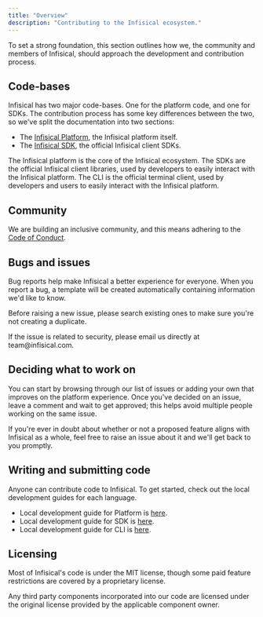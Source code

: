 ```yaml
---
title: "Overview"
description: "Contributing to the Infisical ecosystem."
---
```


To set a strong foundation, this section outlines how we, the community and members of Infisical,
should approach the development and contribution process.

## Code-bases

Infisical has two major code-bases. One for the platform code, and one for SDKs. The contribution process has some key differences between the two, so we've split the documentation into two sections:

- The [Infisical Platform](https://github.com/Infisical/infisical), the Infisical platform itself.
- The [Infisical SDK](https://github.com/Infisical/sdk), the official Infisical client SDKs.

<CardGroup cols={2}>
	<Card
		title="Infisical Platform"
		href="/contributing/platform/developing"
		icon="layer-group"
		color="#A1B659">
		The Infisical platform is the core of the Infisical ecosystem.
	</Card>
	<Card
		href="/contributing/sdk/developing"
		title="Infisical SDK"
		icon="code"
		color="#A1B659">
		The SDKs are the official Infisical client libraries, used by developers to
		easily interact with the Infisical platform.
	</Card>
	<Card
		href="/contributing/cli/developing"
		title="Infisical CLI"
		icon="code"
		color="#A1B659">
		The CLI is the official terminal client, used by developers and users to
		easily interact with the Infisical platform.
	</Card>
</CardGroup>

## Community

We are building an inclusive community, and this means adhering to the [Code of Conduct](/contributing/getting-started/code-of-conduct).

## Bugs and issues

Bug reports help make Infisical a better experience for everyone. When you report a bug, a template will be created automatically containing information we'd like to know.

Before raising a new issue, please search existing ones to make sure you're not creating a duplicate.

<Info>
	If the issue is related to security, please email us directly at
	team@infisical.com.
</Info>

## Deciding what to work on

You can start by browsing through our list of issues or adding your own that improves on the platform experience. Once you've decided on an issue, leave a comment and wait to get approved; this helps avoid multiple people working on the same issue.

If you're ever in doubt about whether or not a proposed feature aligns with Infisical as a whole, feel free to raise an issue about it and we'll get back to you promptly.

## Writing and submitting code

Anyone can contribute code to Infisical. To get started, check out the local development guides for each language.

- Local development guide for Platform is [here](/contributing/platform/developing).
- Local development guide for SDK is [here](/contributing/sdk/developing).
- Local development guide for CLI is [here](/contributing/cli/developing).

## Licensing

Most of Infisical's code is under the MIT license, though some paid feature restrictions are covered by a proprietary license.

Any third party components incorporated into our code are licensed under the original license provided by the applicable component owner.
